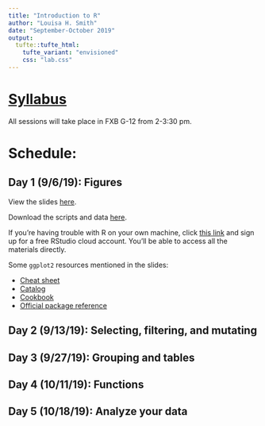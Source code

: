 ```yaml
---
title: "Introduction to R"
author: "Louisa H. Smith"
date: "September-October 2019"
output:
  tufte::tufte_html:
    tufte_variant: "envisioned"
    css: "lab.css"
---
```


# [Syllabus](syllabus.html)
All sessions will take place in FXB G-12 from 2-3:30 pm.

# Schedule:

## Day 1 (9/6/19): Figures

View the slides [here](slides/Day1-slides.html).

Download the scripts and data [here](https://github.com/louisahsmith/r-materials-F19/blob/master/day1.zip?raw=true).

If you're having trouble with R on your own machine, click [this link](https://rstudio.cloud/project/492066) and sign up for a free RStudio cloud account. You'll be able to access all the materials directly.

Some `ggplot2` resources mentioned in the slides:

- [Cheat sheet](https://www.rstudio.com/resources/cheatsheets/#ggplot2)
- [Catalog](http://shiny.stat.ubc.ca/r-graph-catalog/)
- [Cookbook](http://www.cookbook-r.com/Graphs/)
- [Official package reference](https://ggplot2.tidyverse.org/index.html)

## Day 2 (9/13/19): Selecting, filtering, and mutating

## Day 3 (9/27/19): Grouping and tables

## Day 4 (10/11/19): Functions

## Day 5 (10/18/19): Analyze your data